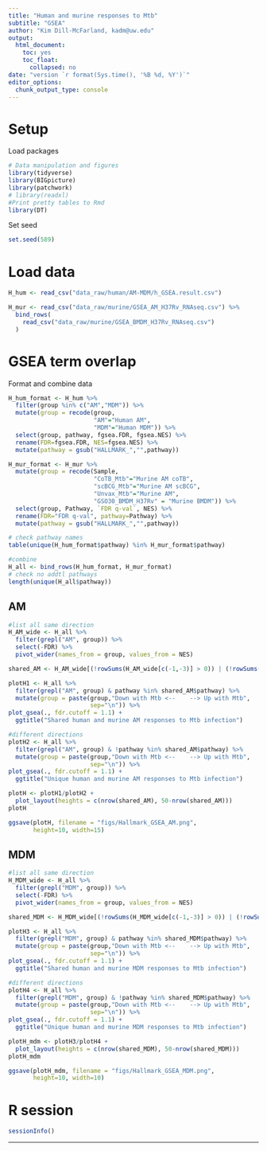 ```yaml
---
title: "Human and murine responses to Mtb"
subtitle: "GSEA"
author: "Kim Dill-McFarland, kadm@uw.edu"
output:
  html_document:
    toc: yes
    toc_float:
      collapsed: no
date: "version `r format(Sys.time(), '%B %d, %Y')`"
editor_options: 
  chunk_output_type: console
---
```

# Setup
Load packages

```r
# Data manipulation and figures
library(tidyverse)
library(BIGpicture)
library(patchwork)
# library(readxl)
#Print pretty tables to Rmd
library(DT)
```

Set seed

```r
set.seed(589)
```

# Load data

```r
H_hum <- read_csv("data_raw/human/AM-MDM/h_GSEA.result.csv") 

H_mur <- read_csv("data_raw/murine/GSEA_AM_H37Rv_RNAseq.csv") %>% 
  bind_rows(
    read_csv("data_raw/murine/GSEA_BMDM_H37Rv_RNAseq.csv")
  )
```

# GSEA term overlap

Format and combine data

```r
H_hum_format <- H_hum %>% 
  filter(group %in% c("AM","MDM")) %>% 
  mutate(group = recode(group,
                        "AM"="Human AM",
                        "MDM"="Human MDM")) %>% 
  select(group, pathway, fgsea.FDR, fgsea.NES) %>% 
  rename(FDR=fgsea.FDR, NES=fgsea.NES) %>% 
  mutate(pathway = gsub("HALLMARK_","",pathway))

H_mur_format <- H_mur %>% 
  mutate(group = recode(Sample,
                        "CoTB_Mtb"="Murine AM coTB",
                        "scBCG_Mtb"="Murine AM scBCG",
                        "Unvax_Mtb"="Murine AM",
                        "GSO30_BMDM_H37Rv" = "Murine BMDM")) %>% 
  select(group, Pathway, `FDR q-val`, NES) %>%
  rename(FDR="FDR q-val", pathway=Pathway) %>% 
  mutate(pathway = gsub("HALLMARK_","",pathway))

# check pathway names
table(unique(H_hum_format$pathway) %in% H_mur_format$pathway)

#combine
H_all <- bind_rows(H_hum_format, H_mur_format)
# check no addtl pathways
length(unique(H_all$pathway))
```

## AM

```r
#list all same direction 
H_AM_wide <- H_all %>% 
  filter(grepl("AM", group)) %>% 
  select(-FDR) %>% 
  pivot_wider(names_from = group, values_from = NES)

shared_AM <- H_AM_wide[(!rowSums(H_AM_wide[c(-1,-3)] > 0)) | (!rowSums(H_AM_wide[-1] < 0)), ]

plotH1 <- H_all %>% 
  filter(grepl("AM", group) & pathway %in% shared_AM$pathway) %>% 
  mutate(group = paste(group,"Down with Mtb <--    --> Up with Mtb", 
                       sep="\n")) %>% 
plot_gsea(., fdr.cutoff = 1.1) +
  ggtitle("Shared human and murine AM responses to Mtb infection")
```

```r
#different directions
plotH2 <- H_all %>% 
  filter(grepl("AM", group) & !pathway %in% shared_AM$pathway) %>% 
  mutate(group = paste(group,"Down with Mtb <--    --> Up with Mtb", 
                       sep="\n")) %>% 
plot_gsea(., fdr.cutoff = 1.1) +
  ggtitle("Unique human and murine AM responses to Mtb infection")
```

```r
plotH <- plotH1/plotH2 +
  plot_layout(heights = c(nrow(shared_AM), 50-nrow(shared_AM)))
plotH

ggsave(plotH, filename = "figs/Hallmark_GSEA_AM.png", 
       height=10, width=15)
```

## MDM

```r
#list all same direction 
H_MDM_wide <- H_all %>% 
  filter(grepl("MDM", group)) %>% 
  select(-FDR) %>% 
  pivot_wider(names_from = group, values_from = NES)

shared_MDM <- H_MDM_wide[(!rowSums(H_MDM_wide[c(-1,-3)] > 0)) | (!rowSums(H_MDM_wide[-1] < 0)), ]

plotH3 <- H_all %>% 
  filter(grepl("MDM", group) & pathway %in% shared_MDM$pathway) %>% 
  mutate(group = paste(group,"Down with Mtb <--    --> Up with Mtb", 
                       sep="\n")) %>% 
plot_gsea(., fdr.cutoff = 1.1) +
  ggtitle("Shared human and murine MDM responses to Mtb infection")
```

```r
#different directions
plotH4 <- H_all %>% 
  filter(grepl("MDM", group) & !pathway %in% shared_MDM$pathway) %>% 
  mutate(group = paste(group,"Down with Mtb <--    --> Up with Mtb", 
                       sep="\n")) %>% 
plot_gsea(., fdr.cutoff = 1.1) +
  ggtitle("Unique human and murine MDM responses to Mtb infection")
```

```r
plotH_mdm <- plotH3/plotH4 +
  plot_layout(heights = c(nrow(shared_MDM), 50-nrow(shared_MDM)))
plotH_mdm

ggsave(plotH_mdm, filename = "figs/Hallmark_GSEA_MDM.png", 
       height=10, width=10)
```

# R session

```r
sessionInfo()
```

***
